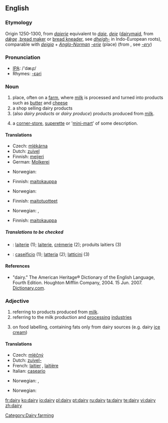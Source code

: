 ==English==

{{wikipedia}}
===Etymology===
Origin 1250-1300, from {{ME.}} ''[[daierie]]'' equivalent to ''[[daie]]'', ''[[deie]]'' ([[dairymaid]], from {{OE.}} ''[[dǣge]]'' ,[[bread maker]] or [[bread kneader]], see ''[[dheigh-]]'' in Indo-European roots), comparable with {{ON.}} ''[[deigja]]'' + ''[[Anglo-Norman]]'' ''[[-erie]]'' (place) (from {{OF.}}, see ''[[-ery]]'')

===Pronunciation===
*[[w:IPA|IPA]]: /'dæɻɪ/
*Rhymes: [[Rhymes:English:-ɛəri|-ɛəri]]

===Noun===
{{en-noun|dair|ies}}

# place, often on a [[farm]], where [[milk]] is processed and turned into products such as [[butter]] and [[cheese]]
# a shop selling dairy products
# (also ''dairy products'' or ''dairy produce'') products produced from [[milk]].
# {{NZ}} a [[corner-store]], [[superette]] or '[[mini-mart]]' of some description.

====Translations====
{{trans-top|place, often on a farm, where milk is processed}}
*Czech: [[mlékárna]] {{f}}
*Dutch: [[zuivel]] {{m}}
*Finnish: [[meijeri]]
*German: [[Molkerei]] {{f}}
{{trans-mid}}
*Norwegian: {{t-|no|meieri|n}}
{{trans-bottom}}

{{trans-top|shop selling dairy products}}
*Finnish: [[maitokauppa]]
{{trans-mid}}
*Norwegian: {{t-|no|melkebutikk|m}}
{{trans-bottom}}

{{trans-top|products produced from milk}}
*Finnish: [[maitotuotteet]] {{p}}
{{trans-mid}}
*Norwegian: {{t-|no|meieriprodukter|n}}, {{t-|no|melkeprodukter|n}}
{{trans-bottom}}

{{trans-top|corner-store, superette or 'mini-mart' of some description}}
*Finnish: [[maitokauppa]]
{{trans-mid}}
{{trans-bottom}}

=====Translations to be checked=====
{{checktrans}}
<!--added {{ttbc}}s here.-->
{{trans-top|to be checked}}
*{{ttbc|French}}: [[laiterie]] {{f}} (1); [[laiterie]], [[crémerie]] (2); produits laitiers {{m}} {{p}} (3)
*{{ttbc|Italian}}: [[caseificio]] {{m}} (1); [[latteria]] {{f}} (2); [[latticini]] {{m}} {{p}} (3)
{{trans-mid}}
{{trans-bottom}}

====References====
*"dairy." The American Heritage® Dictionary of the English Language, Fourth Edition. Houghton Mifflin Company, 2004. 15 Jun. 2007.  [http://dictionary.reference.com/browse/dairy Dictionary.com].

===Adjective===
{{en-adj|-}}

# referring to products produced from [[milk]].
# referring to the milk production and [[processing]] [[industries]]
# {{UK}} on food labelling, containing fats only from dairy sources (e.g. dairy [[ice cream]])

====Translations====
{{trans-top|referring to products produced from milk}}
*Czech: [[mléčný]] {{m}}
*Dutch: [[zuivel-]]
*French: [[laitier]] {{m}}, [[laitière]] {{f}}
*Italian: [[caseario]]
{{trans-mid}}
*Norwegian: {{t-|no|meieri-}}, {{t-|no|melke-}}
{{trans-bottom}}

{{trans-top|referring to the milk production and processing industries}}
*Norwegian: {{t-|no|meieri-}}
{{trans-mid}}
{{trans-bottom}}

{{trans-top|on food labelling, containing fats only from dairy sources}}
{{trans-mid}}
{{trans-bottom}}

[[Category:Dairy farming]]

[[fr:dairy]]
[[ko:dairy]]
[[io:dairy]]
[[pl:dairy]]
[[pt:dairy]]
[[ru:dairy]]
[[ta:dairy]]
[[te:dairy]]
[[vi:dairy]]
[[zh:dairy]]